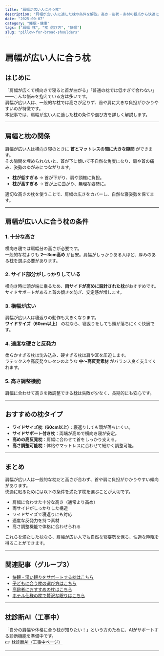 ```yaml
---
title: "肩幅が広い人に合う枕"
description: "肩幅が広い人に適した枕の条件を解説。高さ・形状・素材の観点から快適に眠れる枕選びを紹介します。"
date: "2025-09-07"
category: "睡眠・健康"
tags: ["肩幅 枕", "枕 選び方", "快眠"]
slug: "pillow-for-broad-shoulders"
---
```


# 肩幅が広い人に合う枕

## はじめに
「肩幅が広くて横向きで寝ると首が曲がる」「普通の枕では低すぎて合わない」——こんな悩みを抱えている方は多いです。  
肩幅が広い人は、一般的な枕では高さが足りず、首や肩に大きな負担がかかりやすいのが特徴です。  
本記事では、肩幅が広い人に適した枕の条件や選び方を詳しく解説します。

---

## 肩幅と枕の関係
肩幅が広い人は横向き寝のときに **首とマットレスの間に大きな隙間** ができます。  
その隙間を埋められないと、首が下に傾いて不自然な角度になり、肩や首の痛み、姿勢のゆがみにつながります。  

- **枕が低すぎる** → 首が下がり、肩や頸椎に負担。  
- **枕が高すぎる** → 首が上に曲がり、無理な姿勢に。  

適切な高さの枕を使うことで、肩幅の広さをカバーし、自然な寝姿勢を保てます。

---

## 肩幅が広い人に合う枕の条件

### 1. 十分な高さ
横向き寝では肩幅分の高さが必要です。  
一般的な枕よりも **2〜3cm高め** が目安。肩幅がしっかりある人ほど、厚みのある枕を選ぶ必要があります。

### 2. サイド部分がしっかりしている
横向き時に頭が端に乗るため、**両サイドが高めに設計された枕**がおすすめです。  
サイドサポートがあると首の傾きを防ぎ、安定感が増します。

### 3. 横幅が広い
肩幅が広い人は寝返りの動作も大きくなります。  
**ワイドサイズ（60cm以上）** の枕なら、寝返りをしても頭が落ちにくく快適です。

### 4. 適度な硬さと反発力
柔らかすぎる枕は沈み込み、硬すぎる枕は肩や耳を圧迫します。  
ラテックスや高反発ウレタンのような **中〜高反発素材** がバランス良く支えてくれます。

### 5. 高さ調整機能
肩幅に合わせて高さを微調整できる枕は失敗が少なく、長期的にも安心です。

---

## おすすめの枕タイプ
- **ワイドサイズ枕（60cm以上）**：寝返りしても頭が落ちにくい。  
- **サイドサポート付き枕**：両端が高めで横向き寝が安定。  
- **高めの高反発枕**：肩幅に合わせて首をしっかり支える。  
- **高さ調整可能枕**：体格やマットレスに合わせて細かく調整可能。  

---

## まとめ
肩幅が広い人は一般的な枕だと高さが合わず、首や肩に負担がかかりやすい傾向があります。  
快適に眠るためには以下の条件を満たす枕を選ぶことが大切です。  

- 肩幅に合わせた十分な高さ（通常より高め）  
- 両サイドがしっかりした構造  
- ワイドサイズで寝返りにも対応  
- 適度な反発力を持つ素材  
- 高さ調整機能で体格に合わせられる  

これらを満たした枕なら、肩幅が広い人でも自然な寝姿勢を保ち、快適な睡眠を得ることができます。

---

## 関連記事（グループ3）
- [快眠・深い眠りをサポートする枕はこちら](/articles/sleep-health/pillow/group3/pillow-for-deep-sleep)
- [子どもに合う枕の選び方はこちら](/articles/sleep-health/pillow/group3/pillow-for-kids)
- [高齢者におすすめの枕はこちら](/articles/sleep-health/pillow/group3/pillow-for-seniors)
- [ホテル仕様の枕で贅沢な眠りはこちら](/articles/sleep-health/pillow/group3/hotel-style-pillow)

---

## 枕診断AI（工事中）
「自分の肩幅や体格に合う枕が知りたい！」という方のために、AIがサポートする診断機能を準備中です。  
👉 [枕診断AI（工事中ページ）](/pillow/diagnosis)

---
